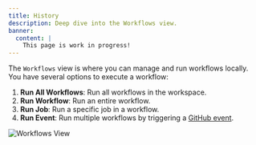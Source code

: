 ```yaml
---
title: History
description: Deep dive into the Workflows view.
banner:
  content: |
    This page is work in progress!
---
```


The `Workflows` view is where you can manage and run workflows locally. You have several options to execute a workflow:

1. **Run All Workflows**: Run all workflows in the workspace.
2. **Run Workflow**: Run an entire workflow.
3. **Run Job**: Run a specific job in a workflow.
4. **Run Event**: Run multiple workflows by triggering a [GitHub event](https://docs.github.com/en/actions/writing-workflows/choosing-when-your-workflow-runs/events-that-trigger-workflows).

![Workflows View](https://raw.githubusercontent.com/SanjulaGanepola/github-local-actions/main/images/workflows-view.png)